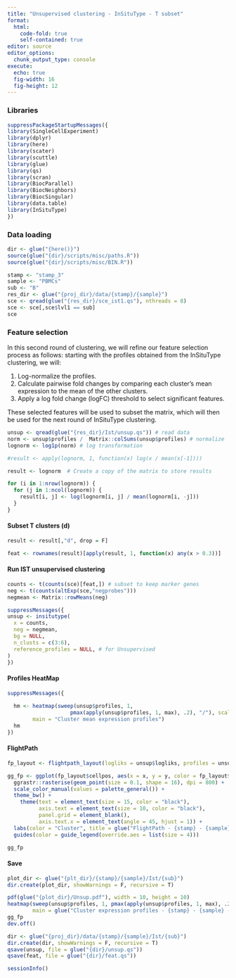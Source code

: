 ```yaml
---
title: "Unsupervised clustering - InSituType - T subset"
format: 
  html:
    code-fold: true
    self-contained: true
editor: source
editor_options: 
  chunk_output_type: console
execute:
  echo: true
  fig-width: 16     
  fig-height: 12 
---
```


### Libraries

```r
suppressPackageStartupMessages({
library(SingleCellExperiment)
library(dplyr)
library(here)
library(scater)
library(scuttle)
library(glue)
library(qs)
library(scran)
library(BiocParallel)
library(BiocNeighbors)
library(BiocSingular)
library(data.table)
library(InSituType)
})
```

### Data loading

```r
dir <- glue("{here()}")
source(glue("{dir}/scripts/misc/paths.R"))
source(glue("{dir}/scripts/misc/BIN.R"))
```

```r
stamp <- "stamp_3"
sample <- "PBMCs"
sub <- "B"
res_dir <- glue("{proj_dir}/data/{stamp}/{sample}")
sce <- qread(glue("{res_dir}/sce_ist1.qs"), nthreads = 8)
sce <- sce[,sce$lvl1 == sub]
sce
```

### Feature selection

In this second round of clustering, we will refine our feature selection process as follows: starting with the profiles obtained from the InSituType clustering, we will:

1.  Log-normalize the profiles.
2.  Calculate pairwise fold changes by comparing each cluster's mean expression to the mean of the other clusters.
3.  Apply a log fold change (logFC) threshold to select significant features.

These selected features will be used to subset the matrix, which will then be used for the next round of InSituType clustering.

```r
unsup <- qread(glue("{res_dir}/Ist/unsup.qs")) # read data
norm <- unsup$profiles /  Matrix::colSums(unsup$profiles) # normalize
lognorm <- log1p(norm) # log transformation
```

```r
#result <- apply(lognorm, 1, function(x) log(x / mean(x[-1])))

result <- lognorm  # Create a copy of the matrix to store results

for (i in 1:nrow(lognorm)) {
  for (j in 1:ncol(lognorm)) {
    result[i, j] <- log(lognorm[i, j] / mean(lognorm[i, -j]))
  }
}
```

#### Subset T clusters (d)

```r
result <- result[,"d", drop = F]
```

```r
feat <- rownames(result)[apply(result, 1, function(x) any(x > 0.3))]
```

#### Run IST unsupervised clustering

```r
counts <- t(counts(sce)[feat,]) # subset to keep marker genes
neg <- t(counts(altExp(sce,"negprobes")))
negmean <- Matrix::rowMeans(neg)
```

```r
suppressMessages({
unsup <- insitutype(
  x = counts,
  neg = negmean,
  bg = NULL,
  n_clusts = c(3:6),
  reference_profiles = NULL, # for Unsupervised
)
})
```

#### Profiles HeatMap

```r
suppressMessages({
  
  hm <- heatmap(sweep(unsup$profiles, 1, 
                    pmax(apply(unsup$profiles, 1, max), .2), "/"), scale = "none",
        main = "Cluster mean expression profiles")
  hm
})
```

#### FlightPath

```r
fp_layout <- flightpath_layout(logliks = unsup$logliks, profiles = unsup$profiles)

gg_fp <- ggplot(fp_layout$cellpos, aes(x = x, y = y, color = fp_layout$clust)) +
  ggrastr::rasterise(geom_point(size = 0.1, shape = 16), dpi = 800) +
  scale_color_manual(values = palette_general()) +
  theme_bw() +
    theme(text = element_text(size = 15, color = "black"),
          axis.text = element_text(size = 10, color = "black"),
          panel.grid = element_blank(),
          axis.text.x = element_text(angle = 45, hjust = 1)) +
  labs(color = "Cluster", title = glue("FlightPath - {stamp} - {sample} - {sub}")) +
  guides(color = guide_legend(override.aes = list(size = 4))) 

gg_fp
```

#### Save

```r
plot_dir <- glue("{plt_dir}/{stamp}/{sample}/Ist/{sub}")
dir.create(plot_dir, showWarnings = F, recursive = T)

pdf(glue("{plot_dir}/Unsup.pdf"), width = 10, height = 10)
heatmap(sweep(unsup$profiles, 1, pmax(apply(unsup$profiles, 1, max), .2), "/"), scale = "none",
        main = glue("Cluster expression profiles - {stamp} - {sample} - {sub}"))
gg_fp
dev.off()
```

```r
dir <- glue("{proj_dir}/data/{stamp}/{sample}/Ist/{sub}")
dir.create(dir, showWarnings = F, recursive = T)
qsave(unsup, file = glue("{dir}/unsup.qs"))
qsave(feat, file = glue("{dir}/feat.qs"))
```

```r
sessionInfo()
```
